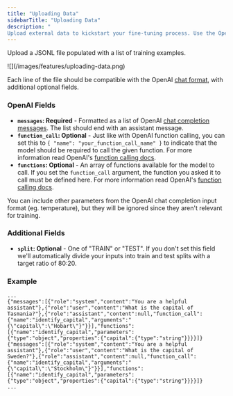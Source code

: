 ```yaml
---
title: "Uploading Data"
sidebarTitle: "Uploading Data"
description: "
Upload external data to kickstart your fine-tuning process. Use the OpenAI chat fine-tuning format."
---
```


Upload a JSONL file populated with a list of training examples.

<Frame>![](/images/features/uploading-data.png)</Frame>

Each line of the file should be compatible with the OpenAI [chat format](https://platform.openai.com/docs/api-reference/chat/object), with additional optional fields.

### OpenAI Fields

- **`messages`: Required** - Formatted as a list of OpenAI [chat completion messages](https://platform.openai.com/docs/guides/gpt/chat-completions-api). The list should end with an assistant message.
- **`function_call`: Optional** - Just like with OpenAI function calling, you can set this to `{ "name": "your_function_call_name" }` to indicate that the model should be required to call the given function. For more information read OpenAI's [function calling docs](https://platform.openai.com/docs/guides/gpt/function-calling).
- **`functions`: Optional** - An array of functions available for the model to call. If you set the `function_call` argument, the function you asked it to call must be defined here. For more information read OpenAI's [function calling docs](https://platform.openai.com/docs/guides/gpt/function-calling).

You can include other parameters from the OpenAI chat completion input format (eg. temperature), but they will be ignored since they aren't relevant for training.

### Additional Fields

- **`split`: Optional** - One of "TRAIN" or "TEST". If you don't set this field we'll automatically divide your inputs into train and test splits with a target ratio of 80:20.

### Example

```jsonl
...
{"messages":[{"role":"system","content":"You are a helpful assistant"},{"role":"user","content":"What is the capital of Tasmania?"},{"role":"assistant","content":null,"function_call":{"name":"identify_capital","arguments":"{\"capital\":\"Hobart\"}"}}],"functions":[{"name":"identify_capital","parameters":{"type":"object","properties":{"capital":{"type":"string"}}}}]}
{"messages":[{"role":"system","content":"You are a helpful assistant"},{"role":"user","content":"What is the capital of Sweden?"},{"role":"assistant","content":null,"function_call":{"name":"identify_capital","arguments":"{\"capital\":\"Stockholm\"}"}}],"functions":[{"name":"identify_capital","parameters":{"type":"object","properties":{"capital":{"type":"string"}}}}]}
...
```
